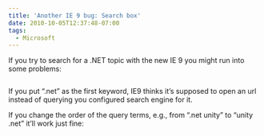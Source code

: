 ```yaml
---
title: 'Another IE 9 bug: Search box'
date: 2010-10-05T12:37:48-07:00
tags:
  - Microsoft
---
```

If you try to search for a .NET topic with the new IE 9 you might run into some problems:

[<img />](/assets/wp-content/uploads/2010/10/image.png)

If you put “.net” as the first keyword, IE9 thinks it’s supposed to open an url instead of querying you configured search engine for it.

If you change the order of the query terms, e.g., from “.net unity” to “unity .net” it’ll work just fine:

[<img />](/assets/wp-content/uploads/2010/10/image1.png)